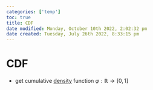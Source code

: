 ```yaml
---
categories: ['temp']
toc: true
title: CDF
date modified: Monday, October 10th 2022, 2:02:32 pm
date created: Tuesday, July 26th 2022, 8:33:15 pm
---
```


# CDF
- get cumulative [density](Density.qmd) function $\varphi : \mathbb{R} \rightarrow [0,1]$



